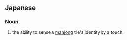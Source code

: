 ==Japanese==
{{ja-kanjitab|もう|はい|k2=ぱい|yomi=o}}

===Noun===
{{ja-noun|もうぱい}}

# {{lb|ja|games|gambling|sort=もうぱい}} the ability to sense a [[mahjong]] tile's identity by a touch